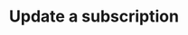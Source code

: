 ---
title: "Update a subscription"
openapi: "PUT /subscriptions/{external_id}"
authMethod: "bearer"
---